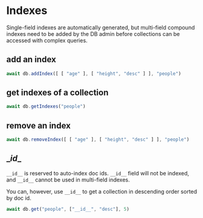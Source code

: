 # Indexes

Single-field indexes are automatically generated, but multi-field compound indexes need to be added by the DB admin before collections can be accessed with complex queries.

## add an index

```js copy
await db.addIndex([ [ "age" ], [ "height", "desc" ] ], "people")
```

## get indexes of a collection

```js copy
await db.getIndexes("people")
```

## remove an index

```js copy
await db.removeIndex([ [ "age" ], [ "height", "desc" ] ], "people")
```

## \__id__

`__id__` is reserved to auto-index doc ids. `__id__` field will not be indexed, and `__id__` cannot be used in multi-field indexes.

You can, however, use `__id__` to get a collection in descending order sorted by doc id.

```js copy
await db.get("people", ["__id__", "desc"], 5)
```
